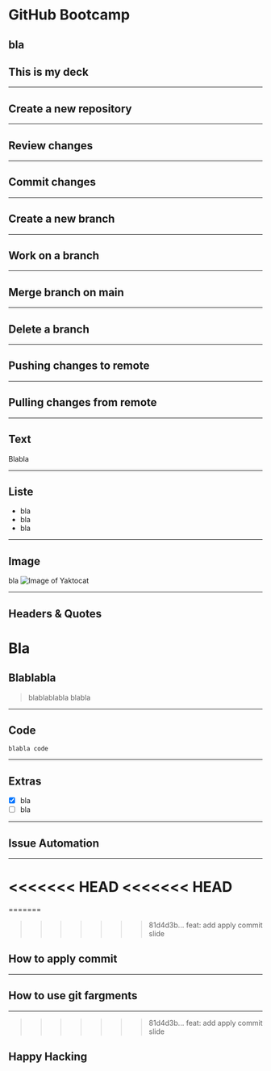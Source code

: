 <!-- deck.mdx -->


# GitHub Bootcamp
bla
---

## This is my deck

---

## Create a new repository

---

## Review changes

--- 

## Commit changes

---

## Create a new branch

---

## Work on a branch

---

## Merge branch on main

---

## Delete a branch

---

## Pushing changes to remote

---

## Pulling changes from remote

---

## Text
Blabla

---

## Liste
- bla
- bla
- bla

---

## Image
bla
![Image of Yaktocat](https://octodex.github.com/images/yaktocat.png)

---

## Headers & Quotes
# Bla
## Blablabla

> blablablabla
> blabla

---

## Code

``` blabla code ```

---

## Extras

- [x] bla
- [ ] bla

---

## Issue Automation

---

<<<<<<< HEAD
<<<<<<< HEAD
=======
=======
>>>>>>> 81d4d3b... feat: add apply commit slide
## How to apply commit

---

## How to use git fargments

---

>>>>>>> 81d4d3b... feat: add apply commit slide
## Happy Hacking


